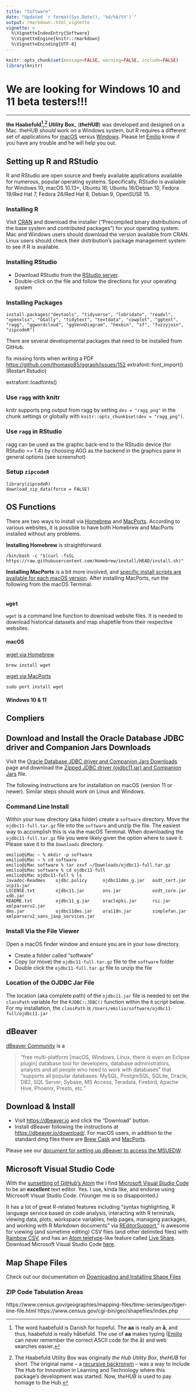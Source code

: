```yaml
---
title: "Software"
date: "Updated `r format(Sys.Date(), '%d/%b/%Y')`"
output: rmarkdown::html_vignette
vignette: >
  %\VignetteIndexEntry{Software}
  %\VignetteEngine{knitr::rmarkdown}
  %\VignetteEncoding{UTF-8}
---
```



```r
knitr::opts_chunk$set(message=FALSE, warning=FALSE, include=FALSE)
library(knitr)
```

# We are looking for Windows 10 and 11 beta testers!!! 

---

**the Haabefuld[^1],[^2] Utility Box**_ (_**theHUB**_) was developed and designed on a Mac. theHUB _should_ work on a Windows system, but R requires a different set of applications for [macOS](https://cran.r-project.org/bin/macosx/RMacOSX-FAQ.html) versus [Windows](https://cran.r-project.org/bin/windows/base/rw-FAQ.html). Please let [Emilio](https://github.com/emilioxavier/) know if you have any trouble and he will help you out.

[^1]: The word haabefuld is Danish for hopeful. The **aa** is really an **å**, and thus, haabefuld is really håbefuld. The use of **aa** makes typing ([Emilio](https://github.com/emilioxavier/) can never remember the correct ASCII code for the å) and web searches easier.
[^2]: The Haabefuld Utility Box was originally _the Hub Utility Box_, _theHUB_ for short. The original name -- a [recursive backronym](https://en.wikipedia.org/wiki/Recursive_acronym) -- was a way to include The Hub for Innovation in Learning and Technology where this package's development was started. Now, _theHUB_ is used to pay homage to the Hub.


## Setting up R and RStudio
R and RStudio are open source and freely available applications available for numerous, popular operating systems. Specifically, RStudio is available for Windows 10, macOS 10.13+, Ubuntu 16, Ubuntu 18/Debian 10, Fedora 19/Red Hat 7, Fedora 28/Red Hat 8, Debian 9, OpenSUSE 15. 



### Installing R

Visit [CRAN](https://cran.r-project.org) and download the installer ("Precompiled binary distributions of the base system and contributed packages") for your operating system. Mac and Windows users should download the version available from CRAN. Linux users should check their distribution's package management system to see if R is available.

### Installing RStudio

- Download RStudio from the [RStudio server](https://www.rstudio.com/products/rstudio/download/).
- Double-click on the file and follow the directions for your operating system


### Installing Packages

```
install.packages("devtools", "tidyverse", "lubridate", "readxl", "openxlsx", "GGally", "tidytext", "textdata", "cowplot", "ggtext", "ragg", "ggwordcloud", "ggVennDiagram", "hexbin", "sf", "fuzzyjoin",
"zipcodeR")
```

There are several developmental packages that need to be installed from GitHub.


fix missing fonts when writing a PDF <https://github.com/thomasp85/ggraph/issues/152> extrafont::font_import() (Restart Rstudio)

extrafont::loadfonts()

### Use `ragg` with knitr

knitr supports png output from ragg by setting `dev = "ragg_png"` in the chunk settings or globally with `knitr::opts_chunk$set(dev = "ragg_png")`.
<!-- `install_github("thomasp85/ggfx")` -->

### Use `ragg` in RStudio

ragg can be used as the graphic back-end to the RStudio device (for RStudio \>= 1.4) by choosing AGG as the backend in the graphics pane in general options (see screenshot)

### Setup `zipcodeR`

```
library(zipcodeR)
download_zip_data(force = FALSE)
```



## OS Functions
There are two ways to install via [Homebrew](https://brew.sh/) and [MacPorts](https://www.macports.org/). According to various websites, it is possible to have both Homebrew and MacPorts installed without any problems.

**Installing Homebrew** is straightforward
```
/bin/bash -c "$(curl -fsSL https://raw.githubusercontent.com/Homebrew/install/HEAD/install.sh)"
```

**Installing MacPorts** is a bit more involved, and [specific install scripts are available for each macOS version](https://www.macports.org/install.php). After installing MacPorts, run the following from the macOS Terminal.
```

```



### `wget`

`wget` is a command line function to download website files. It is needed to download historical datasets and map shapefile from their respective websites.

#### macOS

[wget via Homebrew](https://formulae.brew.sh/formula/wget#default)
```
brew install wget
```

[wget via MacPorts](https://ports.macports.org/port/wget/)
```
sudo port install wget
```


#### Windows 10 & 11


## Compliers


## Download and Install the Oracle Database JDBC driver and Companion Jars Downloads

Visit the [Oracle Database JDBC driver and Companion Jars Downloads](https://www.oracle.com/database/technologies/appdev/jdbc-downloads.html) page and download the [Zipped JDBC driver (ojdbc11.jar) and Companion Jars ](https://download.oracle.com/otn-pub/otn_software/jdbc/218/ojdbc11-full.tar.gz) file.

The following instructions are for installation on macOS (version 11 or newer). Similar steps should work on Linux and Windows.


### Command Line Install

Within your `home` directory (aka folder) create a `software` directory. Move the `ojdbc11-full.tar.gz` file into the `software` and unzip the file. The easiest way to accomplish this is via the macOS Terminal. When downloading the `ojdbc11-full.tar.gz` file you were likely given the option where to save it. Please save it to the `Downloads` directory.

```
emilio@iMac ~ % mkdir -p software
emilio@iMac ~ % cd software
emilio@iMac software % tar zxvf ~/Downloads/ojdbc11-full.tar.gz
emilio@iMac software % cd ojdbc11-full
emilio@iMac ojdbc11-full % ls
Javadoc-Readmes    ojdbc.policy      ojdbc11dms_g.jar   osdt_cert.jar    ucp11.jar
LICENSE.txt        ojdbc11.jar       ons.jar            osdt_core.jar    xdb.jar
README.txt         ojdbc11_g.jar     oraclepki.jar      rsi.jar          xmlparserv2.jar
dms.jar            ojdbc11dms.jar    orai18n.jar        simplefan.jar    xmlparserv2_sans_jaxp_services.jar
```

### Install Via the File Viewer

Open a macOS finder window and ensure you are in your `home` directory.

  - Create a folder called “software”
  - Copy (or move) the `ojdbc11-full.tar.gz` file to the `software` folder
  - Double click the `ojdbc11-full.tar.gz` file to unzip the file


### Location of the OJDBC Jar File

The location (aka complete path) of the `ojdbc11.jar` file is needed to set the `classPath` variable for the `RJDBC::JDBC()` function within the `R` script below. For my installation, the `classPath` is `/Users/emilio/software/ojdbc11-full/ojdbc11.jar`


## dBeaver
[dBeaver Community](https://dbeaver.io) is a 

> "free multi-platform [macOS, Windows, Linux, there is even an Eclipse plugin] database tool for developers, database administrators, analysts and all people who need to work with databases" that "supports all popular databases: MySQL, PostgreSQL, SQLite, Oracle, DB2, SQL Server, Sybase, MS Access, Teradata, Firebird, Apache Hive, Phoenix, Presto, etc."

## Download & Install

 - Visit [https://dbeaver.io](https://dbeaver.io) and click the "Download" button.
 - Install dBeaver following the instructions at [https://dbeaver.io/download/](https://dbeaver.io/download/). For macOS users, in addition to the standard dmg files there are [Brew Cask](https://formulae.brew.sh/cask/dbeaver-community) and [MacPorts](https://ports.macports.org/port/dbeaver-community/summary/).

Please see our [document for setting up dBeaver to access the MSUEDW]().


## Microsoft Visual Studio Code

With the [sunsetting of GitHub's Atom](https://github.blog/2022-06-08-sunsetting-atom/) the I find [Microsoft Visual Studio Code](https://code.visualstudio.com/) to be an _**excellent**_ text editor. Yes. I use, kinda like, and endorse using Microsoft Visual Studio Code. (Younger me is so disappointed.)

It has a lot of great R-related features including "syntax highlighting, R language service based on code analysis, interacting with R terminals, viewing data, plots, workspace variables, help pages, managing packages, and working with R Markdown documents" via [REditorSupport](https://marketplace.visualstudio.com/items?itemName=REditorSupport.r)," is awesome for viewing (and sometime editing) CSV files (and other delimited files) with [Rainbow CSV](https://marketplace.visualstudio.com/items?itemName=mechatroner.rainbow-csv), and has an [Atom teletype](https://teletype.atom.io)-like feature called [Live Share](https://marketplace.visualstudio.com/items?itemName=MS-vsliveshare.vsliveshare). Download Microsoft Visual Studio Code [here](https://code.visualstudio.com/Download).


## Map Shape Files
Check out our documentation on [Downloading and Installing Shape Files]()


### ZIP Code Tabulation Areas 
https://www.census.gov/geographies/mapping-files/time-series/geo/tiger-line-file.html
https://www.census.gov/cgi-bin/geo/shapefiles/index.php



